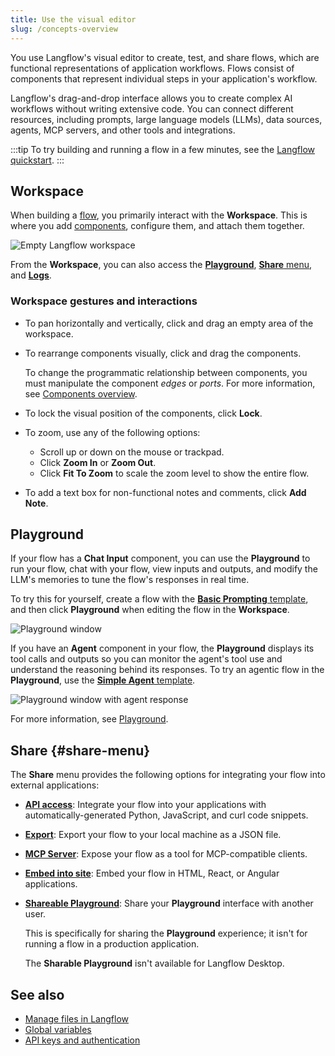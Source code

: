 ```yaml
---
title: Use the visual editor
slug: /concepts-overview
---
```



You use Langflow's visual editor to create, test, and share flows, which are functional representations of application workflows.
Flows consist of components that represent individual steps in your application's workflow.

Langflow's drag-and-drop interface allows you to create complex AI workflows without writing extensive code.
You can connect different resources, including prompts, large language models (LLMs), data sources, agents, MCP servers, and other tools and integrations.

:::tip
To try building and running a flow in a few minutes, see the [Langflow quickstart](/get-started-quickstart).
:::

## Workspace

When building a [flow](/concepts-flows), you primarily interact with the **Workspace**.
This is where you add [components](/concepts-components), configure them, and attach them together.

![Empty Langflow workspace](/img/workspace.png)

From the **Workspace**, you can also access the [**Playground**](#playground), [**Share** menu](#share-menu), and [**Logs**](/concepts-flows#flow-storage-and-logs).

### Workspace gestures and interactions

- To pan horizontally and vertically, click and drag an empty area of the workspace.

- To rearrange components visually, click and drag the components.

    To change the programmatic relationship between components, you must manipulate the component _edges_ or _ports_. For more information, see [Components overview](/concepts-components).

- To lock the visual position of the components, click <Icon name="LockOpen" aria-hidden="true"/> **Lock**.

- To zoom, use any of the following options:
   - Scroll up or down on the mouse or trackpad.
   - Click <Icon name="ZoomIn" aria-hidden="true"/> **Zoom In** or <Icon name="ZoomOut" aria-hidden="true"/> **Zoom Out**.
   - Click <Icon name="Maximize" aria-hidden="true"/> **Fit To Zoom** to scale the zoom level to show the entire flow.

- To add a text box for non-functional notes and comments, click <Icon name="StickyNote" aria-hidden="true"/> **Add Note**.

## Playground

If your flow has a **Chat Input** component, you can use the **Playground** to run your flow, chat with your flow, view inputs and outputs, and modify the LLM's memories to tune the flow's responses in real time.

To try this for yourself, create a flow with the [**Basic Prompting** template](/basic-prompting), and then click <Icon name="Play" aria-hidden="true"/> **Playground** when editing the flow in the **Workspace**.

![Playground window](/img/playground.png)

If you have an **Agent** component in your flow, the **Playground** displays its tool calls and outputs so you can monitor the agent's tool use and understand the reasoning behind its responses.
To try an agentic flow in the **Playground**, use the [**Simple Agent** template](/simple-agent).

![Playground window with agent response](/img/playground-with-agent.png)

For more information, see [Playground](/concepts-playground).

## Share {#share-menu}

The **Share** menu provides the following options for integrating your flow into external applications:

* [**API access**](/concepts-publish#api-access): Integrate your flow into your applications with automatically-generated Python, JavaScript, and curl code snippets.
* [**Export**](/concepts-flows-import#export-a-flow): Export your flow to your local machine as a JSON file.
* [**MCP Server**](/mcp-server): Expose your flow as a tool for MCP-compatible clients.
* [**Embed into site**](/concepts-publish#embedded-chat-widget): Embed your flow in HTML, React, or Angular applications.
* [**Shareable Playground**](/concepts-playground#share-a-flows-playground): Share your **Playground** interface with another user.

    This is specifically for sharing the **Playground** experience; it isn't for running a flow in a production application.

    The **Sharable Playground** isn't available for Langflow Desktop.

## See also

* [Manage files in Langflow](/concepts-file-management)
* [Global variables](/configuration-global-variables)
* [API keys and authentication](/api-keys-and-authentication)